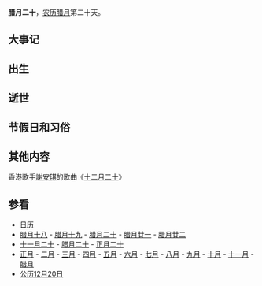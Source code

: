 {{Lunar12Calendar}}
'''腊月二十'''，[[农历|农历]][[腊月|腊月]]第二十天。

==大事记==

==出生==

==逝世==

==节假日和习俗==

==其他内容==
香港歌手[[謝安琪|謝安琪]]的歌曲《[[你們的幸福|十二月二十]]》

==参看==
*[[历史上的今天|日历]]
*[[腊月十八|腊月十八]] - [[腊月十九|腊月十九]] - [[腊月二十|腊月二十]] - [[腊月廿一|腊月廿一]] - [[腊月廿二|腊月廿二]]
*[[十一月二十|十一月二十]] - [[腊月二十|腊月二十]] - [[正月二十|正月二十]]
*[[正月|正月]] - [[二月_(农历)|二月]] - [[三月_(农历)|三月]] - [[四月_(农历)|四月]] - [[五月_(农历)|五月]] - [[六月_(农历)|六月]] - [[七月_(农历)|七月]] - [[八月_(农历)|八月]] - [[九月_(农历)|九月]] - [[十月_(农历)|十月]] - [[十一月_(农历)|十一月]] - [[腊月|腊月]]
*[[公历|公历]][[12月20日|12月20日]]